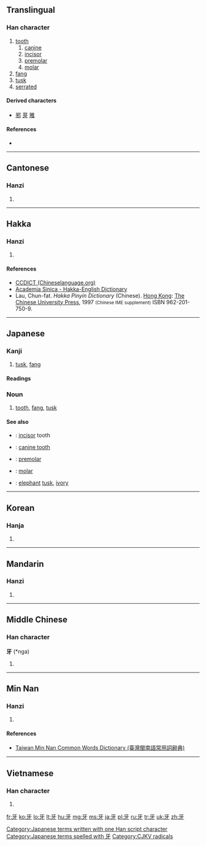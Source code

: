 ==Translingual==
{{stroke order|type=animate}}

===Han character===
{{Han char|rn=92|rad=牙|as=00|sn=4|four=1024<sub>0</sub>|canj=一女木竹 (MVDH)}}

# [[tooth]]
## [[canine]]
## [[incisor]]
## [[premolar]]
## [[molar]]
# [[fang]]
# [[tusk]]
# [[serrated]]

====Derived characters====
* [[邪]] [[芽]] [[雅]]

====References====
* {{Han ref|kx=0695.030|dkj=19909|dj=1108.060|hdz=21419.080|uh=7259|ud=29273|bh=A4FA|bd=42234}}

----

==Cantonese==

===Hanzi===
{{yue-hanzi|jyut=ngaa4|y=nga4}}

# {{defn|lang=yue|sort=牙00}}

----

==Hakka==

===Hanzi===
{{hak-hanzi|poj=ngâ|gd=nga<sup>2</sup>|hpy=nga2}}

# {{defn|lang=hak|sort=牙00}}

====References====
*[http://www.chinalanguage.com/dictionaries/?mode=view&view=chardict&query=%E7%89%99 CCDICT (Chineselanguage.org)]
*[http://minhakka.ling.sinica.edu.tw/bkg/hakyin/search.php?DETAIL=1&LIMIT=id=26344&dbname=su_tian_1&graph=2 Academia Sinica - Hakka-English Dictionary]
*Lau, Chun-fat. ''Hakka Pinyin Dictionary'' (Chinese). [[Hong Kong]]: [[w:Chinese University of Hong Kong|The Chinese University Press]], 1997 <small>(Chinese IME supplement)</small> ISBN 962-201-750-9.

----

==Japanese==

===Kanji===
{{ja-kanji|grade=|rs=牙00}}

# [[tusk]], [[fang]]

====Readings====
{{ja-readings
|on=[[が]] (ga), [[げ]] (ge)
|kun=[[きば]] (kiba), [[は]] (ha)
}}

===Noun===
{{ja-noun|k|hira=きば|rom=kiba}}

# [[tooth]], [[fang]], [[tusk]]

====See also====
* {{l|ja|門歯|tr=[[もんし]], ''[[monshi]]''}}: [[incisor]] tooth
* {{l|ja|犬歯|tr=[[けんし]], ''[[kenshi]]''}}: [[canine tooth]]
* {{l|ja|小臼歯|tr=[[しょうきゅうし]], ''[[shōkyūshi]]''}}: [[premolar]]
* {{l|ja|臼歯|tr=[[きゅうし]], ''[[kyūshi]]''}}: [[molar]]
* {{l|ja|象牙|tr=[[ぞうげ]], ''[[zōge]]''}}: [[elephant]] [[tusk]], [[ivory]]

[[Category:Japanese terms written with one Han script character]]
[[Category:Japanese terms spelled with 牙]]

----

==Korean==

===Hanja===
{{ko-hanja|hangeul=아|eumhun=|rv=a|mr=a|y=a}}

# {{defn|lang=ko|sort=牙00}}

----

==Mandarin==

===Hanzi===
{{cmn-hanzi|pin=[[yá]] ([[ya2]])|wg=ya<sup>2</sup>}}

# {{defn|lang=cmn|sort=牙00}}

----

==Middle Chinese==

===Han character===
'''牙''' (*nga)<!--note: asterisk indicates that this character appears more than four times in the Tang Dynasty corpus of literature-->

# {{defn|lang=zhx-mid|sort=牙00}}

----

==Min Nan==

===Hanzi===
{{nan-hanzi|tlpa=gâ (ga<sup>5</sup>), gê (ge<sup>5</sup>)}}

# {{defn|lang=nan|sort=牙00}}

====References====
*[http://twblg.dict.edu.tw/holodict_new/result_detail.jsp?n_no=1226&curpage=1&sample=%E7%89%99&radiobutton=1&querytarget=1&limit=20&pagenum=1&rowcount=17 Taiwan Min Nan Common Words Dictionary (臺灣閩南語常用詞辭典)]

----

==Vietnamese==

===Han character===
{{vi-hantu|nha|rs=牙00}}

# {{defn|lang=vi|sort=牙00}}

[[Category:CJKV radicals]]

[[fr:牙]]
[[ko:牙]]
[[lo:牙]]
[[lt:牙]]
[[hu:牙]]
[[mg:牙]]
[[ms:牙]]
[[ja:牙]]
[[pl:牙]]
[[ru:牙]]
[[tr:牙]]
[[uk:牙]]
[[zh:牙]]
